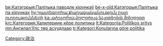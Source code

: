 {{Commonscat|Politics by issue}}

[[Category:政治|Category:政治]]

[[be:Катэгорыя:Палітыка_паводле_кірункаў|be:Катэгорыя:Палітыка паводле кірункаў]]
[[be-x-old:Катэгорыя:Палітыка_па_кірунках|be-x-old:Катэгорыя:Палітыка па кірунках]]
[[hy:Կատեգորիա:Քաղաքականություն_ըստ_ուղղությունների|hy:Կատեգորիա:Քաղաքականություն ըստ ուղղությունների]]
[[ka:კატეგორია:პოლიტიკა_საკითხების_მიხედვით|ka:კატეგორია:პოლიტიკა საკითხების მიხედვით]]
[[krc:Категория:Халилерине_кёре_политика|krc:Категория:Халилерине кёре политика]]
[[lt:Kategorija:Politikos_sritys|lt:Kategorija:Politikos sritys]]
[[mn:Ангилал:Улс_төр_асуудлаар|mn:Ангилал:Улс төр асуудлаар]]
[[tr:Kategori:Konularına_göre_politika|tr:Kategori:Konularına göre politika]]